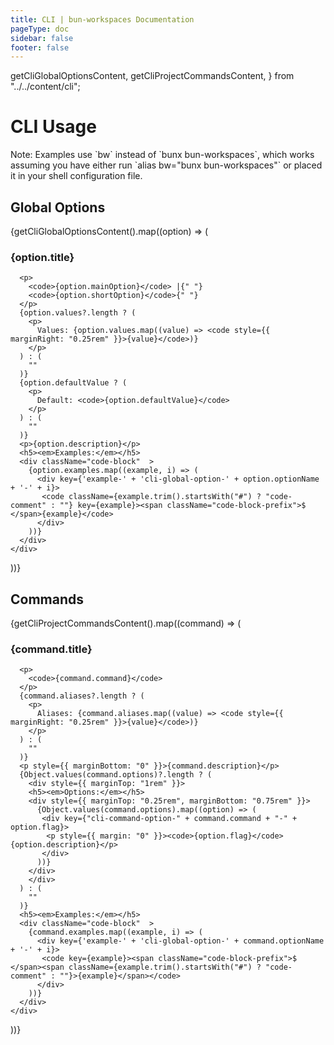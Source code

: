 ```yaml
---
title: CLI | bun-workspaces Documentation
pageType: doc
sidebar: false
footer: false
---
```


  getCliGlobalOptionsContent,
  getCliProjectCommandsContent,
} from "../../content/cli";

# CLI Usage

<div className="note">
Note: Examples use `bw` instead of `bunx bun-workspaces`, which works assuming you have either run `alias bw="bunx bun-workspaces"` or placed it in your shell configuration file.

</div>

## Global Options

<div style={{ marginBottom: "3rem" }}>
{getCliGlobalOptionsContent().map((option) => (

<div key={"cli-global-option-" + option.optionName}>
<h3 id={`global-option-${option.optionName}`}>{option.title}</h3>

      <p>
        <code>{option.mainOption}</code> |{" "}
        <code>{option.shortOption}</code>{" "}
      </p>
      {option.values?.length ? (
        <p>
          Values: {option.values.map((value) => <code style={{ marginRight: "0.25rem" }}>{value}</code>)}
        </p>
      ) : (
        ""
      )}
      {option.defaultValue ? (
        <p>
          Default: <code>{option.defaultValue}</code>
        </p>
      ) : (
        ""
      )}
      <p>{option.description}</p>
      <h5><em>Examples:</em></h5>
      <div className="code-block"  >
        {option.examples.map((example, i) => (
          <div key={'example-' + 'cli-global-option-' + option.optionName + '-' + i}>
           <code className={example.trim().startsWith("#") ? "code-comment" : ""} key={example}><span className="code-block-prefix">$ </span>{example}</code>
          </div>
        ))}
      </div>
    </div>

))}

</div>

## Commands

{getCliProjectCommandsContent().map((command) => (

<div key={"cli-command-" + command.title}>
<h3>{command.title}</h3>

      <p>
        <code>{command.command}</code>
      </p>
      {command.aliases?.length ? (
        <p>
          Aliases: {command.aliases.map((value) => <code style={{ marginRight: "0.25rem" }}>{value}</code>)}
        </p>
      ) : (
        ""
      )}
      <p style={{ marginBottom: "0" }}>{command.description}</p>
      {Object.values(command.options)?.length ? (
        <div style={{ marginTop: "1rem" }}>
        <h5><em>Options:</em></h5>
        <div style={{ marginTop: "0.25rem", marginBottom: "0.75rem" }}>
          {Object.values(command.options).map((option) => (
           <div key={"cli-command-option-" + command.command + "-" + option.flag}>
            <p style={{ margin: "0" }}><code>{option.flag}</code> {option.description}</p>
           </div>
          ))}
        </div>
        </div>
      ) : (
        ""
      )}
      <h5><em>Examples:</em></h5>
      <div className="code-block"  >
        {command.examples.map((example, i) => (
          <div key={'example-' + 'cli-global-option-' + command.optionName + '-' + i}>
           <code key={example}><span className="code-block-prefix">$ </span><span className={example.trim().startsWith("#") ? "code-comment" : ""}>{example}</span></code>
          </div>
        ))}
      </div>
    </div>

))}
